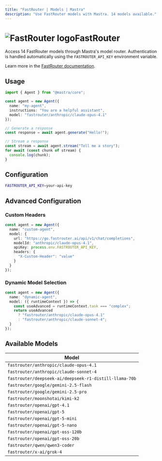 ```yaml
---
title: "FastRouter | Models | Mastra"
description: "Use FastRouter models with Mastra. 14 models available."
---
```


# <img src="https://models.dev/logos/fastrouter.svg" alt="FastRouter logo" className="inline w-8 h-8 mr-2 align-middle dark:invert dark:brightness-0 dark:contrast-200" />FastRouter

Access 14 FastRouter models through Mastra's model router. Authentication is handled automatically using the `FASTROUTER_API_KEY` environment variable.

Learn more in the [FastRouter documentation](https://fastrouter.ai/models).

## Usage

```typescript
import { Agent } from "@mastra/core";

const agent = new Agent({
  name: "my-agent",
  instructions: "You are a helpful assistant",
  model: "fastrouter/anthropic/claude-opus-4.1"
});

// Generate a response
const response = await agent.generate("Hello!");

// Stream a response
const stream = await agent.stream("Tell me a story");
for await (const chunk of stream) {
  console.log(chunk);
}
```

## Configuration

```bash
FASTROUTER_API_KEY=your-api-key
```

## Advanced Configuration

### Custom Headers

```typescript
const agent = new Agent({
  name: "custom-agent",
  model: {
    url: "https://go.fastrouter.ai/api/v1/chat/completions",
    modelId: "anthropic/claude-opus-4.1",
    apiKey: process.env.FASTROUTER_API_KEY,
    headers: {
      "X-Custom-Header": "value"
    }
  }
});
```

### Dynamic Model Selection

```typescript
const agent = new Agent({
  name: "dynamic-agent",
  model: ({ runtimeContext }) => {
    const useAdvanced = runtimeContext.task === "complex";
    return useAdvanced 
      ? "fastrouter/anthropic/claude-opus-4.1"
      : "fastrouter/anthropic/claude-sonnet-4";
  }
});
```

## Available Models

| Model |
|-------|
| `fastrouter/anthropic/claude-opus-4.1` |
| `fastrouter/anthropic/claude-sonnet-4` |
| `fastrouter/deepseek-ai/deepseek-r1-distill-llama-70b` |
| `fastrouter/google/gemini-2.5-flash` |
| `fastrouter/google/gemini-2.5-pro` |
| `fastrouter/moonshotai/kimi-k2` |
| `fastrouter/openai/gpt-4.1` |
| `fastrouter/openai/gpt-5` |
| `fastrouter/openai/gpt-5-mini` |
| `fastrouter/openai/gpt-5-nano` |
| `fastrouter/openai/gpt-oss-120b` |
| `fastrouter/openai/gpt-oss-20b` |
| `fastrouter/qwen/qwen3-coder` |
| `fastrouter/x-ai/grok-4` |
